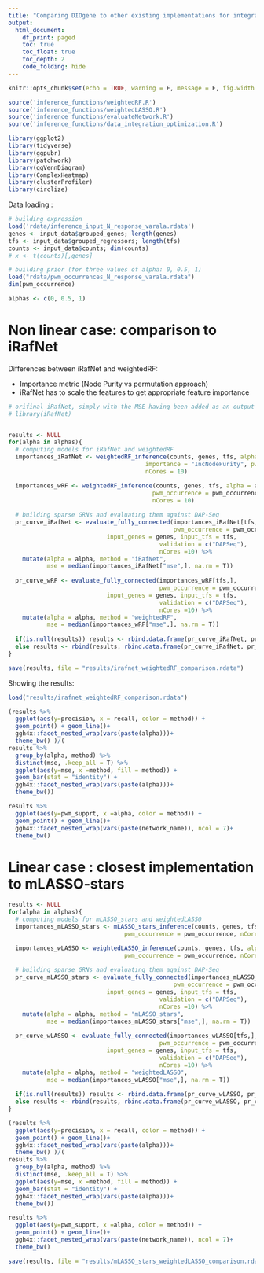 ```yaml
---
title: "Comparing DIOgene to other existing implementations for integrative GRN inference"
output: 
  html_document:
    df_print: paged
    toc: true
    toc_float: true
    toc_depth: 2
    code_folding: hide
---
```



```r
knitr::opts_chunk$set(echo = TRUE, warning = F, message = F, fig.width = 10)

source('inference_functions/weightedRF.R')
source('inference_functions/weightedLASSO.R')
source('inference_functions/evaluateNetwork.R')
source('inference_functions/data_integration_optimization.R')

library(ggplot2)
library(tidyverse)
library(ggpubr)
library(patchwork)
library(ggVennDiagram)
library(ComplexHeatmap)
library(clusterProfiler)
library(circlize)
```

Data loading : 

```r
# building expression
load('rdata/inference_input_N_response_varala.rdata')
genes <- input_data$grouped_genes; length(genes)
tfs <- input_data$grouped_regressors; length(tfs)
counts <- input_data$counts; dim(counts)
# x <- t(counts)[,genes]

# building prior (for three values of alpha: 0, 0.5, 1)
load("rdata/pwm_occurrences_N_response_varala.rdata")
dim(pwm_occurrence)

alphas <- c(0, 0.5, 1)
```

# Non linear case: comparison to iRafNet

Differences between iRafNet and weightedRF:

+ Importance metric (Node Purity vs permutation approach)
+ iRafNet has to scale the features to get appropriate feature importance


```r
# orifinal iRafNet, simply with the MSE having been added as an output
# library(iRafNet)


results <- NULL
for(alpha in alphas){
  # computing models for iRafNet and weightedRF
  importances_iRafNet <- weightedRF_inference(counts, genes, tfs, alpha = alpha, nTrees = 2000,
                                       importance = "IncNodePurity", pwm_occurrence = pwm_occurrence, 
                                       nCores = 10)

  importances_wRF <- weightedRF_inference(counts, genes, tfs, alpha = alpha, nTrees = 2000,
                                         pwm_occurrence = pwm_occurrence, 
                                         nCores = 10)
  
  # building sparse GRNs and evaluating them against DAP-Seq
  pr_curve_iRafNet <- evaluate_fully_connected(importances_iRafNet[tfs,], 
                                               pwm_occurrence = pwm_occurrence,
                            input_genes = genes, input_tfs = tfs, 
                                           validation = c("DAPSeq"),
                                           nCores =10) %>%
    mutate(alpha = alpha, method = "iRafNet", 
           mse = median(importances_iRafNet["mse",], na.rm = T))
  
  pr_curve_wRF <- evaluate_fully_connected(importances_wRF[tfs,], 
                                           pwm_occurrence = pwm_occurrence,
                            input_genes = genes, input_tfs = tfs, 
                                           validation = c("DAPSeq"),
                                           nCores =10) %>%
    mutate(alpha = alpha, method = "weightedRF",
           mse = median(importances_wRF["mse",], na.rm = T))
  
  if(is.null(results)) results <- rbind.data.frame(pr_curve_iRafNet, pr_curve_wRF)
  else results <- rbind(results, rbind.data.frame(pr_curve_iRafNet, pr_curve_wRF))
}

save(results, file = "results/irafnet_weightedRF_comparison.rdata")


```

Showing the results:

```r

load("results/irafnet_weightedRF_comparison.rdata")

(results %>%
  ggplot(aes(y=precision, x = recall, color = method)) +
  geom_point() + geom_line()+
  ggh4x::facet_nested_wrap(vars(paste(alpha)))+
  theme_bw() )/(
results %>%
  group_by(alpha, method) %>%
  distinct(mse, .keep_all = T) %>%
  ggplot(aes(y=mse, x =method, fill = method)) +
  geom_bar(stat = "identity") + 
  ggh4x::facet_nested_wrap(vars(paste(alpha)))+
  theme_bw())

results %>%
  ggplot(aes(y=pwm_supprt, x =alpha, color = method)) +
  geom_point() + geom_line()+
  ggh4x::facet_nested_wrap(vars(paste(network_name)), ncol = 7)+
  theme_bw()

```


# Linear case : closest implementation to mLASSO-stars

```r
results <- NULL
for(alpha in alphas){
  # computing models for mLASSO_stars and weightedLASSO
  importances_mLASSO_stars <- mLASSO_stars_inference(counts, genes, tfs, alpha = alpha, N = 5,
                                 pwm_occurrence = pwm_occurrence, nCores = 10)

  importances_wLASSO <- weightedLASSO_inference(counts, genes, tfs, alpha = alpha, N = 50,
                                 pwm_occurrence = pwm_occurrence, nCores = 10)
  
  # building sparse GRNs and evaluating them against DAP-Seq
  pr_curve_mLASSO_stars <- evaluate_fully_connected(importances_mLASSO_stars[tfs,], 
                                               pwm_occurrence = pwm_occurrence,
                            input_genes = genes, input_tfs = tfs, 
                                           validation = c("DAPSeq"),
                                           nCores =10) %>%
    mutate(alpha = alpha, method = "mLASSO_stars", 
           mse = median(importances_mLASSO_stars["mse",], na.rm = T))
  
  pr_curve_wLASSO <- evaluate_fully_connected(importances_wLASSO[tfs,], 
                                           pwm_occurrence = pwm_occurrence,
                            input_genes = genes, input_tfs = tfs, 
                                           validation = c("DAPSeq"),
                                           nCores =10) %>%
    mutate(alpha = alpha, method = "weightedLASSO",
           mse = median(importances_wLASSO["mse",], na.rm = T))
  
  if(is.null(results)) results <- rbind.data.frame(pr_curve_wLASSO, pr_curve_mLASSO_stars)
  else results <- rbind(results, rbind.data.frame(pr_curve_wLASSO, pr_curve_mLASSO_stars))
}

(results %>%
  ggplot(aes(y=precision, x = recall, color = method)) +
  geom_point() + geom_line()+
  ggh4x::facet_nested_wrap(vars(paste(alpha)))+
  theme_bw() )/(
results %>%
  group_by(alpha, method) %>%
  distinct(mse, .keep_all = T) %>%
  ggplot(aes(y=mse, x =method, fill = method)) +
  geom_bar(stat = "identity") + 
  ggh4x::facet_nested_wrap(vars(paste(alpha)))+
  theme_bw())

results %>%
  ggplot(aes(y=pwm_supprt, x =alpha, color = method)) +
  geom_point() + geom_line()+
  ggh4x::facet_nested_wrap(vars(paste(network_name)), ncol = 7)+
  theme_bw()

save(results, file = "results/mLASSO_stars_weightedLASSO_comparison.rdata")
```





<!-- comparison to stars-lasso in the Inferlator? -->

<!-- Generating input tsv files to feed the Inferelator worker: -->

<!-- ```{r} -->
<!-- # expression file :  -->
<!-- load('rdata/inference_input_N_response_varala.rdata') -->
<!-- genes <- input_data$grouped_genes; length(genes) -->
<!-- tfs <- input_data$grouped_regressors; length(tfs) -->
<!-- counts <- input_data$counts; dim(counts) -->

<!-- # expression should be log transformed as the model is  -->
<!-- expression <- log10(counts + 0.75) %>% -->
<!--   as.data.frame()  -->
<!-- options(OutDec=".") -->
<!-- # %>% -->
<!-- #   rownames_to_column("gene") -->

<!-- write.table(expression, file = "data/inferelator_inputs/expression.tsv",  -->
<!--             sep = '\t', row.names = T, quote = F) -->

<!-- # names of the TFs -->
<!-- write.table(tfs, file = "data/inferelator_inputs/tf_names.tsv", sep = '\t',  -->
<!--             row.names = F, quote = F, col.names = F) -->

<!-- # prior matrix: pwm scores to bias variable selection toward pairs supported by a TFBS -->
<!-- load("rdata/pwm_occurrences_N_response_varala.rdata") -->
<!-- dim(pwm_occurrence) -->

<!-- pwm_imputed <- pwm_occurrence -->
<!-- pwm_imputed[is.na(pwm_imputed)] <- 0.5 -->
<!-- priors <- data.frame(pwm_imputed) -->

<!-- write.table(priors, file = "data/inferelator_inputs/priors.tsv", sep = '\t',  -->
<!--             row.names = T, quote = F) -->
<!-- ``` -->

<!-- Manually added the tab before colnames to get the exact same format as inferelator examples. -->


<!-- Launching the Infereltaor with stars-lasso without TFA, to get the most comparable outputs: -->

<!-- ```{python} -->

<!-- from inferelator import inferelator_workflow, MPControl -->

<!-- n_cores_local = 10 -->
<!-- local_engine = True -->

<!-- # Multiprocessing needs to be protected with the if __name__ == 'main' pragma -->
<!-- if __name__ == '__main__' and local_engine: -->
<!--     MPControl.set_multiprocess_engine("multiprocessing") -->
<!--     MPControl.client.set_processes(n_cores_local) -->
<!--     MPControl.connect() -->

<!-- worker = inferelator_workflow(regression="elasticnet", workflow="tfa") -->

<!-- worker.set_file_paths(input_dir="data/inferelator_inputs/", -->
<!--                       output_dir="data/inferelator_outputs", -->
<!--                       expression_matrix_file="expression.tsv", -->
<!--                       tf_names_file="tf_names.tsv", -->
<!--                       priors_file="priors.tsv") -->

<!-- worker.set_run_parameters(num_bootstraps=2, random_seed=42) -->
<!-- worker.set_network_data_flags(use_no_gold_standard=True) -->
<!-- network_result = worker.run() -->
<!-- ``` -->


